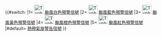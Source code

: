 {{#switch:{{{1|}}}<!--請注意，廣東的圖示與中國大陸不同，不可混用-->
|1= [[File:Typhoon_1_white.jpg|30px|alt=]] [[熱帶氣旋警告#廣東省|颱風白色預警信號]]
|2= [[File:Typhoon 2 blue.jpg|30px|alt=]] [[熱帶氣旋警告#廣東省|颱風藍色預警信號]]
|3= [[File:Typhoon 3 yellow.jpg|30px|alt=]] [[熱帶氣旋警告#廣東省|颱風黃色預警信號]]
|4= [[File:Typhoon 4 orange.jpg|30px|alt=]] [[熱帶氣旋警告#廣東省|颱風橙色預警信號]]
|5= [[File:Typhoon 5 red.jpg|30px|alt=]] [[熱帶氣旋警告#廣東省|颱風紅色預警信號]]
|#default= [[熱帶氣旋警告#廣東省|熱帶氣旋警告信號]]
}}<noinclude>{{Documentation}}</noinclude>